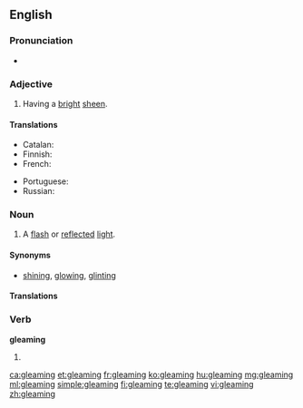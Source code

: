 ==English==

===Pronunciation===
* {{audio|en-us-gleaming.ogg|Audio (US)}}
*: {{rhymes|iːmɪŋ}}

===Adjective===
{{en-adj}}

# Having a [[bright]] [[sheen]].

====Translations====
{{trans-top|having a bright sheen}}
* Catalan: {{t-|ca|llampant}}
* Finnish: {{t-|fi|hohtava}}
* French: {{t+|fr|brillant|m}}
{{trans-mid}}
* Portuguese: {{t+|pt|brilhante|m}}
* Russian: {{t+|ru|сверкающий|sc=Cyrl}}
{{trans-bottom}}

===Noun===
{{en-noun}}

# A [[flash]] or [[reflect]]ed [[light]].

====Synonyms====
* [[shining]], [[glowing]], [[glinting]]

====Translations====
{{trans-top|flash or reflected light}}
{{trans-mid}}
{{trans-bottom}}

===Verb===
'''gleaming'''

# {{present participle of|gleam}}

[[ca:gleaming]]
[[et:gleaming]]
[[fr:gleaming]]
[[ko:gleaming]]
[[hu:gleaming]]
[[mg:gleaming]]
[[ml:gleaming]]
[[simple:gleaming]]
[[fi:gleaming]]
[[te:gleaming]]
[[vi:gleaming]]
[[zh:gleaming]]